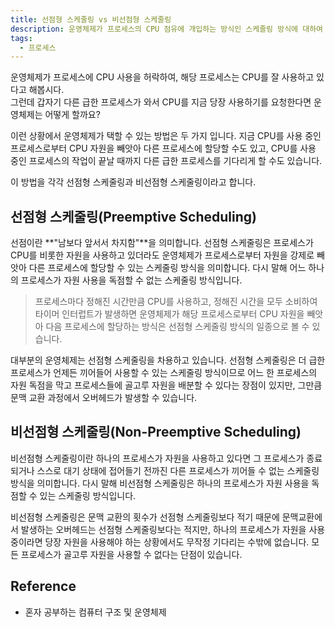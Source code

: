 ```yaml
---
title: 선점형 스케줄링 vs 비선점형 스케줄링
description: 운영체제가 프로세스의 CPU 점유에 개입하는 방식인 스케줄링 방식에 대하여 알아보자.
tags:
  - 프로세스
---
```


운영체제가 프로세스에 CPU 사용을 허락하여, 해당 프로세스는 CPU를 잘 사용하고 있다고 해봅시다.  
그런데 갑자기 다른 급한 프로세스가 와서 CPU를 지금 당장 사용하기를 요청한다면 운영체제는 어떻게 할까요?

이런 상황에서 운영체제가 택할 수 있는 방법은 두 가지 입니다. 지금 CPU를 사용 중인 프로세스로부터 CPU 자원을 빼앗아 다른 프로세스에 할당할 수도 있고, CPU를 사용 중인 프로세스의 작업이 끝날 때까지 다른 급한 프로세스를 기다리게 할 수도 있습니다.

이 방법을 각각 선점형 스케줄링과 비선점형 스케줄링이라고 합니다.

## 선점형 스케줄링(Preemptive Scheduling)

선점이란 **"남보다 앞서서 차지함"**을 의미합니다. 선점형 스케줄링은 프로세스가 CPU를 비롯한 자원을 사용하고 있더라도 운영체제가 프로세스로부터 자원을 강제로 빼앗아 다른 프로세스에 할당할 수 있는 스케줄링 방식을 의미합니다. 다시 말해 어느 하나의 프로세스가 자원 사용을 독점할 수 없는 스케줄링 방식입니다.

> 프로세스마다 정해진 시간만큼 CPU를 사용하고, 정해진 시간을 모두 소비하여 타이머 인터럽트가 발생하면 운영체제가 해당 프로세스로부터 CPU 자원을 빼앗아 다음 프로세스에 할당하는 방식은 선점형 스케줄링 방식의 일종으로 볼 수 있습니다.

대부분의 운영체제는 선점형 스케줄링을 차용하고 있습니다. 선점형 스케줄링은 더 급한 프로세스가 언제든 끼어들어 사용할 수 있는 스케줄링 방식이므로 어느 한 프로세스의 자원 독점을 막고 프로세스들에 골고루 자원을 배분할 수 있다는 장점이 있지만, 그만큼 문맥 교환 과정에서 오버헤드가 발생할 수 있습니다.

## 비선점형 스케줄링(Non-Preemptive Scheduling)

비선점형 스케줄링이란 하나의 프로세스가 자원을 사용하고 있다면 그 프로세스가 종료되거나 스스로 대기 상태에 접어들기 전까진 다른 프로세스가 끼어들 수 없는 스케줄링 방식을 의미합니다. 다시 말해 비선점형 스케줄링은 하나의 프로세스가 자원 사용을 독점할 수 있는 스케줄링 방식입니다.

비선점형 스케줄링은 문맥 교환의 횟수가 선점형 스케줄링보다 적기 때문에 문맥교환에서 발생하는 오버헤드는 선점형 스케줄링보다는 적지만, 하나의 프로세스가 자원을 사용 중이라면 당장 자원을 사용해야 하는 상황에서도 무작정 기다리는 수밖에 없습니다. 모든 프로세스가 골고루 자원을 사용할 수 없다는 단점이 있습니다.

## Reference

- 혼자 공부하는 컴퓨터 구조 및 운영체제

